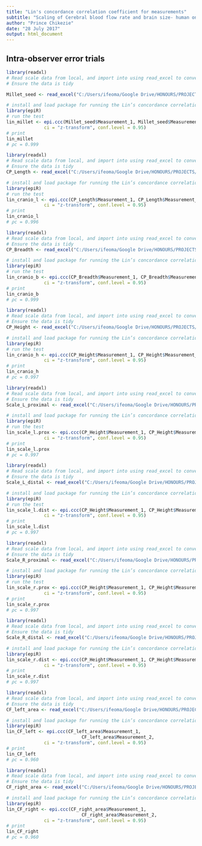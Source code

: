 ```yaml
---
title: "Lin's concordance correlation coefficient for measurements"
subtitle: "Scaling of Cerebral blood flow rate and brain size- human ontogeny"
author: "Prince Chikezie"
date: "28 July 2017"
output: html_document
---
```

## Intra-observer error trials 

```r

library(readxl)
# Read scale data from local, and import into using read_excel to convert into a dataframe
# Ensure the data is tidy 

Millet_seed <- read_excel("C:/Users/ifeoma/Google Drive/HONOURS/PROJECTS/ESSENTIAL INFO/Skull analysis/Data collection and Tests/Intraobserver trials/Millet seed/Millet seed.xlsx")

# install and load package for running the Lin’s concordance correlation coefficient
library(epiR)
# run the test 
lin_millet <- epi.ccc(Millet_seed$Measurement_1, Millet_seed$Measurement_2,
              ci = "z-transform", conf.level = 0.95)
# print 
lin_millet
# ρc = 0.999
```

```r
library(readxl)
# Read scale data from local, and import into using read_excel to convert into a dataframe
# Ensure the data is tidy 
CP_Length <- read_excel("C:/Users/ifeoma/Google Drive/HONOURS/PROJECTS/ESSENTIAL INFO/Skull analysis/Data collection and Tests/Intraobserver trials/Craniopoints/CP_Length.xlsx")

# install and load package for running the Lin’s concordance correlation coefficient
library(epiR)
# run the test
lin_cranio_l <- epi.ccc(CP_Length$Measurement_1, CP_Length$Measurement_2,
              ci = "z-transform", conf.level = 0.95)
# print 
lin_cranio_l
# ρc = 0.996
```
```r
library(readxl)
# Read scale data from local, and import into using read_excel to convert into a dataframe
# Ensure the data is tidy
CP_Breadth <- read_excel("C:/Users/ifeoma/Google Drive/HONOURS/PROJECTS/ESSENTIAL INFO/Skull analysis/Data collection and Tests/Intraobserver trials/Craniopoints/CP_Breadth.xlsx")

# install and load package for running the Lin’s concordance correlation coefficient
library(epiR)
# run the test
lin_cranio_b <- epi.ccc(CP_Breadth$Measurement_1, CP_Breadth$Measurement_2,
              ci = "z-transform", conf.level = 0.95)
# print
lin_cranio_b
# ρc = 0.999
```

```r
library(readxl)
# Read scale data from local, and import into using read_excel to convert into a dataframe
# Ensure the data is tidy
CP_Height <- read_excel("C:/Users/ifeoma/Google Drive/HONOURS/PROJECTS/ESSENTIAL INFO/Skull analysis/Data collection and Tests/Intraobserver trials/Craniopoints/CP_Height.xlsx")

# install and load package for running the Lin’s concordance correlation coefficient
library(epiR)
# run the test
lin_cranio_h <- epi.ccc(CP_Height$Measurement_1, CP_Height$Measurement_2,
              ci = "z-transform", conf.level = 0.95)
# print
lin_cranio_h
# ρc = 0.997
```

```r
library(readxl)
# Read scale data from local, and import into using read_excel to convert into a dataframe
# Ensure the data is tidy
Scale_L_proximal <- read_excel("C:/Users/ifeoma/Google Drive/HONOURS/PROJECTS/ESSENTIAL INFO/Skull analysis/Data collection and Tests/Intraobserver trials/Scalebar_distance/Scale_L_proximal.xlsx")

# install and load package for running the Lin’s concordance correlation coefficient
library(epiR)
# run the test
lin_scale_l.prox <- epi.ccc(CP_Height$Measurement_1, CP_Height$Measurement_2,
              ci = "z-transform", conf.level = 0.95)
# print
lin_scale_l.prox
# ρc = 0.997
```

```r
library(readxl)
# Read scale data from local, and import into using read_excel to convert into a dataframe
# Ensure the data is tidy
Scale_L_distal <- read_excel("C:/Users/ifeoma/Google Drive/HONOURS/PROJECTS/ESSENTIAL INFO/Skull analysis/Data collection and Tests/Intraobserver trials/Scalebar_distance/Scale_L_distal.xlsx")

# install and load package for running the Lin’s concordance correlation coefficient
library(epiR)
# run the test
lin_scale_l.dist <- epi.ccc(CP_Height$Measurement_1, CP_Height$Measurement_2,
              ci = "z-transform", conf.level = 0.95)
# print
lin_scale_l.dist
# ρc = 0.997
```

```r
library(readxl)
# Read scale data from local, and import into using read_excel to convert into a dataframe
# Ensure the data is tidy
Scale_R_proximal <- read_excel("C:/Users/ifeoma/Google Drive/HONOURS/PROJECTS/ESSENTIAL INFO/Skull analysis/Data collection and Tests/Intraobserver trials/Scalebar_distance/Scale_R_proximal.xlsx")

# install and load package for running the Lin’s concordance correlation coefficient
library(epiR)
# run the test
lin_scale_r.prox <- epi.ccc(CP_Height$Measurement_1, CP_Height$Measurement_2,
              ci = "z-transform", conf.level = 0.95)
# print
lin_scale_r.prox
# ρc = 0.997
```

```r
library(readxl)
# Read scale data from local, and import into using read_excel to convert into a dataframe
# Ensure the data is tidy
Scale_R_distal <- read_excel("C:/Users/ifeoma/Google Drive/HONOURS/PROJECTS/ESSENTIAL INFO/Skull analysis/Data collection and Tests/Intraobserver trials/Scalebar_distance/Scale_R_distal.xlsx")

# install and load package for running the Lin’s concordance correlation coefficient
library(epiR)
lin_scale_r.dist <- epi.ccc(CP_Height$Measurement_1, CP_Height$Measurement_2,
              ci = "z-transform", conf.level = 0.95)
# print
lin_scale_r.dist
# ρc = 0.997
```

```r
library(readxl)
# Read scale data from local, and import into using read_excel to convert into a dataframe
# Ensure the data is tidy
CF_left_area <- read_excel("C:/Users/ifeoma/Google Drive/HONOURS/PROJECTS/ESSENTIAL INFO/Skull analysis/Data collection and Tests/Intraobserver trials/Carotid foramen area/CF_left.area_mm2.xlsx")

# install and load package for running the Lin’s concordance correlation coefficient
library(epiR)
lin_CF_left <- epi.ccc(CF_left_area$Measurement_1,
                            CF_left_area$Measurement_2,
              ci = "z-transform", conf.level = 0.95)
# print
lin_CF_left
# ρc = 0.960
```

```r
library(readxl)
# Read scale data from local, and import into using read_excel to convert into a dataframe
# Ensure the data is tidy
CF_right_area <- read_excel("C:/Users/ifeoma/Google Drive/HONOURS/PROJECTS/ESSENTIAL INFO/Skull analysis/Data collection and Tests/Intraobserver trials/Carotid foramen area/CF_right.area_mm2.xlsx")

# install and load package for running the Lin’s concordance correlation coefficient
library(epiR)
lin_CF_right <- epi.ccc(CF_right_area$Measurement_1,
                            CF_right_area$Measurement_2,
              ci = "z-transform", conf.level = 0.95)
# print
lin_CF_right
# ρc = 0.960
```